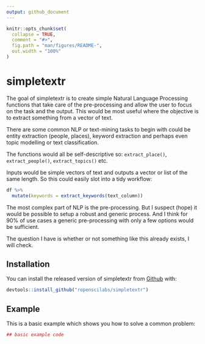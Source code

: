 ```yaml
---
output: github_document
---
```


<!-- README.md is generated from README.Rmd. Please edit that file -->

```r
knitr::opts_chunk$set(
  collapse = TRUE,
  comment = "#>",
  fig.path = "man/figures/README-",
  out.width = "100%"
)
```

# simpletextr

The goal of simpletextr is to create simple Natural Language Processing functions that take care of the pre-processing and allow the user to focus on the task and the output. This would be most useful where the objective is to extract something from a vector of text.

There are some common NLP or text-mining tasks to begin with could be entity extraction (people, places), keyword extraction and perhaps even topic modelling or text classification. 

The functions would all be self-descriptive so: `extract_place()`, `extract_people()`, `extract_topics()` etc.

Inputs would be simple vectors of text and outputs a vector or list of the same length. So this could easily slot into a tidy workflow:

```r
df %>%
  mutate(keywords = extract_keywords(text_column))
```

The most complex part of NLP is the pre-processing. But I suspect (hope) it would be possible to setup a robust and generic process. And I think for 90% of use cases a generic pre-processing with only a few options would be sufficient.

The question I have is whether or not something like this already exists, I will check. 

## Installation

You can install the released version of simpletextr from [Github](https://github.com/ropenscilabs/simpletextr) with:

``` r
devtools::install_github("ropenscilabs/simpletextr")
```

## Example

This is a basic example which shows you how to solve a common problem:

```r
## basic example code
```


